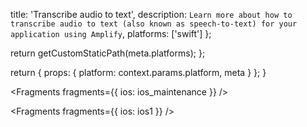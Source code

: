 
  title: 'Transcribe audio to text',
  description: `Learn more about how to transcribe audio to text (also known as speech-to-text) for your application using Amplify`,
  platforms: ['swift']
};

  return getCustomStaticPath(meta.platforms);
};

  return {
    props: {
      platform: context.params.platform,
      meta
    }
  };
}


<Fragments fragments={{ ios: ios_maintenance }} />


<Fragments fragments={{ ios: ios1 }} />
